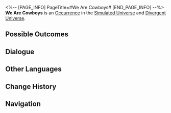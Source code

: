 <%-- [PAGE_INFO]
PageTitle=#We Are Cowboys#
[END_PAGE_INFO] --%>
{{Stub}}
{{Simulated Universe Event Infobox
|id            = 13301
|title         = 
|image         = Occurrence Battle.png
|domains_su    = Unknown
|domains_swarm = Unknown
|domains_gng   = Unknown
|domains_du    = Unknown
|domains_und   = Unknown
|requirements  = 
|prev          = 
|next          = 
|characters    = 
|factions      = 
|order         = 087
|order_du      = 029
}}
'''We Are Cowboys''' is an [[Divergent Universe/Occurrence|Occurrence]] in the [[Simulated Universe]] and [[Divergent Universe]].

==Possible Outcomes==
{{Possible Outcomes
|choice_1 = Let them experience the real "cowboy."
|result_1 = Enter battle. After achieving victory, additionally seize ?? Cosmic Fragments.
|path_1   = Destruction
|modes_1  = swarm

|choice_2 = Surrender immediately.
|result_2 = Lose 25% of Cosmic Fragments and obtain 2 random Blessings of Nihility.
|path_2   = Nihility
|modes_2  = swarm

|choice_3 = Let them experience the real "cowboy."
|result_3 = Enter battle. After achieving victory, additionally seize 400 Cosmic Fragments.
|modes_3  = und

|choice_4 = Let them experience the real "cowboy."
|result_4 = Enter battle. After achieving victory, additionally seize 300 Cosmic Fragments.
|modes_4  = du

|choice_5 = Pay.
|result_5 = Lose 50% of the Cosmic Fragments you currently own.
|modes_5  = su,swarm,gng,und

|choice_6 = Protect the cowboy's final honor.
|result_6 = Enter battle.
|modes_6  = su,swarm,gng

}}
<!--
==Gameplay Notes==
* 
-->
==Dialogue==
{{Dialogue Start}}
:{{tx}}
{{Dialogue End}}

==Other Languages==
{{Other Languages
|en   = We Are Cowboys
|zhs  = 我们是牛仔
|zht  = 我們是牛仔
|ja   = {{Rubi|僕|ぼく}}たちカウボーイ
|ko   = 우리는 카우보이
|es   = Somos vaqueros
|fr   = Nous sommes des cowboys
|ru   = Мы ковбои
|th   = พวกเราคือคาวบอย
|vi   = Chúng Tôi Là Cao Bồi
|de   = Wir sind Cowboys
|id   = Kami Koboi
|pt   = Nós Somos Caubóis
}}

==Change History==
{{Change History|1.0}}

==Navigation==
{{Occurrence Navbox}}